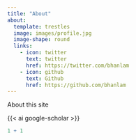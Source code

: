 ```yaml
---
title: "About"
about:
  template: trestles
  image: images/profile.jpg
  image-shape: round
  links:
    - icon: twitter
      text: twitter
      href: https://twitter.com/bhanlam
    - icon: github
      text: Github
      href: https://github.com/bhanlam
---
```


About this site

{{< ai google-scholar >}}

```r
1 + 1
```
